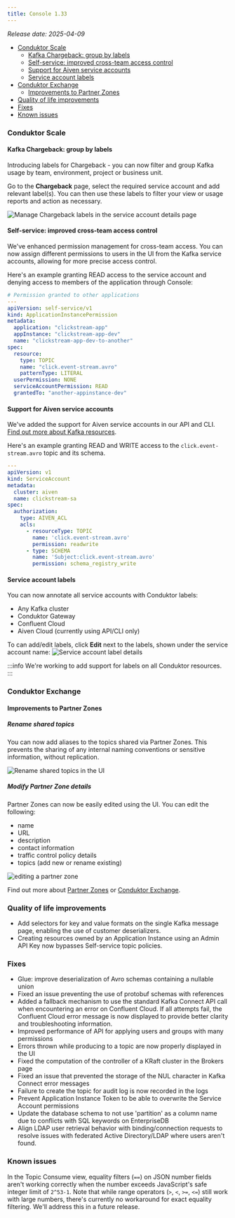 ```yaml
---
title: Console 1.33
---
```


*Release date: 2025-04-09*

- [Conduktor Scale](#conduktor-scale)
  - [Kafka Chargeback: group by labels](#kafka-chargeback-group-by-labels)
  - [Self-service: improved cross-team access control](#self-service-improved-cross-team-access-control)
  - [Support for Aiven service accounts](#support-for-aiven-service-accounts)
  - [Service account labels](#service-account-labels)
- [Conduktor Exchange](#conduktor-exchange)
  - [Improvements to Partner Zones](#improvements-to-partner-zones)
- [Quality of life improvements](#quality-of-life-improvements)
- [Fixes](#fixes)
- [Known issues](#known-issues)

### Conduktor Scale

#### Kafka Chargeback: group by labels

Introducing labels for Chargeback - you can now filter and group Kafka usage by team, environment, project or business unit.

Go to the **Chargeback** page, select the required service account and add relevant label(s). You can then use these labels to filter your view or usage reports and action as necessary. 

![Manage Chargeback labels in the service account details page](/images/changelog/v33/chargeback.png)

#### Self-service: improved cross-team access control

We've enhanced permission management for cross-team access. You can now assign different permissions to users in the UI from the Kafka service accounts, allowing for more precise access control.

Here's an example granting READ access to the service account and denying access to members of the application through Console:

````yaml
# Permission granted to other applications
---
apiVersion: self-service/v1
kind: ApplicationInstancePermission
metadata:
  application: "clickstream-app"
  appInstance: "clickstream-app-dev"
  name: "clickstream-app-dev-to-another"
spec:
  resource:
    type: TOPIC
    name: "click.event-stream.avro"
    patternType: LITERAL
  userPermission: NONE
  serviceAccountPermission: READ
  grantedTo: "another-appinstance-dev"
````

#### Support for Aiven service accounts

We've added the support for Aiven service accounts in our API and CLI. [Find out more about Kafka resources](/platform/reference/resource-reference/kafka/).

Here's an example granting READ and WRITE access to the `click.event-stream.avro` topic and its schema.

````yaml
---
apiVersion: v1
kind: ServiceAccount
metadata:
  cluster: aiven
  name: clickstream-sa
spec:
  authorization:
    type: AIVEN_ACL
    acls:
      - resourceType: TOPIC
        name: 'click.event-stream.avro'
        permission: readwrite
      - type: SCHEMA
        name: 'Subject:click.event-stream.avro'
        permission: schema_registry_write
````

#### Service account labels

You can now annotate all service accounts with Conduktor labels:

- Any Kafka cluster
- Conduktor Gateway
- Confluent Cloud
- Aiven Cloud (currently using API/CLI only)

To can add/edit labels, click **Edit** next to the labels, shown under the service account name:
![Service account label details](/images/changelog/platform/v32/edit-service-account-labels.png)

:::info
We're working to add support for labels on all Conduktor resources.
:::

### Conduktor Exchange

#### Improvements to Partner Zones

##### Rename shared topics

You can now add aliases to the topics shared via Partner Zones. This prevents the sharing of any internal naming conventions or sensitive information, without replication.

![Rename shared topics in the UI](/images/changelog/platform/v33/topic-renaming.png)

##### Modify Partner Zone details

Partner Zones can now be easily edited using the UI. You can edit the following:

- name
- URL
- description
- contact information
- traffic control policy details
- topics (add new or rename existing)

![editing a partner zone](/images/changelog/platform/v33/edit-pz.png)

Find out more about [Partner Zones](/platform/navigation/partner-zones) or [Conduktor Exchange](https://www.conduktor.io).

### Quality of life improvements

- Add selectors for key and value formats on the single Kafka message page, enabling the use of customer deserializers.
- Creating resources owned by an Application Instance using an Admin API Key now bypasses Self-service topic policies.

### Fixes

- Glue: improve deserialization of Avro schemas containing a nullable union
- Fixed an issue preventing the use of protobuf schemas with references
- Added a fallback mechanism to use the standard Kafka Connect API call when encountering an error on Confluent Cloud. If all attempts fail, the Confluent Cloud error message is now displayed to provide better clarity and troubleshooting information.
- Improved performance of API for applying users and groups with many permissions
- Errors thrown while producing to a topic are now properly displayed in the UI
- Fixed the computation of the controller of a KRaft cluster in the Brokers page
- Fixed an issue that prevented the storage of the NUL character in Kafka Connect error messages
- Failure to create the topic for audit log is now recorded in the logs
- Prevent Application Instance Token to be able to overwrite the Service Account permissions
- Update the database schema to not use 'partition' as a column name due to conflicts with SQL keywords on EnterpriseDB
- Align LDAP user retrieval behavior with binding/connection requests to resolve issues with federated Active Directory/LDAP where users aren't found.

### Known issues

In the Topic Consume view, equality filters (`==`) on JSON number fields aren't working correctly when the number exceeds JavaScript's safe integer limit of `2^53-1`. Note that while range operators (`>`, `<`, `>=`, `<=`) still work with large numbers, there's currently no workaround for exact equality filtering. We'll address this in a future release.
